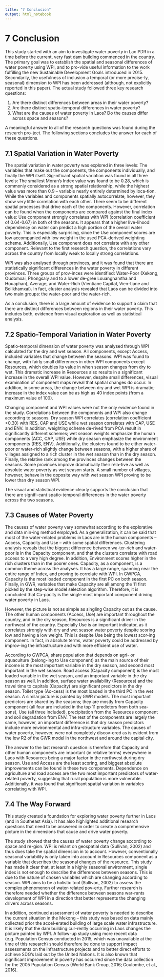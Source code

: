 ```yaml
---
title: "7 Conclusion"
output: html_notebook
---
```


# 7	Conclusion

This study started with an aim to investigate water poverty in Lao PDR in a time before the current, very fast dam building commenced in the country. The primary goal was to establish the spatial and seasonal differences of water poverty using WPI, and to pro-vide useful information to the work fulfilling the new Sustainable Development Goals introduced in 2015. Secondarily, the usefulness of inclusion a temporal (or more precise-ly, seasonal) dimension to WPI has been addressed (although, not explicitly reported in this paper). The actual study followed three key research questions: 

1.	Are there distinct differences between areas in their water poverty?
2.	Are there distinct spatio-temporal differences in water poverty?
3.	What are the causes of water poverty in Laos? Do the causes differ across space and seasons?

A meaningful answer to all of the research questions was found during the research pro-ject. The following sections concludes the answer for each of these questions.

## 7.1	Spatial Variation in Water Poverty
The spatial variation in water poverty was explored in three levels: The variables that make out the components, the components individually, and finally the WPI itself. Sig-nificant spatial variation was found in all three levels: The smallest Moran’s Index value was found to be 0.28, which is commonly considered as a strong spatial relationship, while the highest value was more than 0.9 – variable nearly entirely determined by loca-tion. While the variables and components spatially autocorrelate, however, they show very little correlation with each other. There seem to be different spatial processes that drive each of the components. However, correlation can be found when the components are compared against the final index value: Use component strongly correlates with WPI (correlation coefficient of 0.64-0.67) in both of the seasons. It appears that a higher live-lihood dependency on water can predict a high portion of the overall water poverty. This is especially surprising, since the Use component scores are low accompanied with low weight in the used PCA-derived weighting scheme. Additionally, Use component does not correlate with any other component. Relevant to the first research question, the correlations vary across the country from locally weak to locally strong correlations.

WPI was also analysed through provinces, and it was found that there are statistically significant differences in the water poverty in different provinces. Three groups of prov-inces were identified: Water-Poor (Xekong, Oudomxai, Phongsaly and to a lower de-gree Louangnamtha and Houaphan), Average, and Water-Rich (Vientiane Capital, Vien-tiane and Bolikhamxai). In fact, cluster analysis revealed that Laos can be divided into two main groups: the water-poor and the water-rich.

As a conclusion, there is a large amount of evidence to support a claim that there are distinct differences between regions in their water poverty. This includes both, evidence from visual exploration as well as statistical analysis. 


## 7.2	Spatio-Temporal Variation in Water Poverty
Spatio-temporal dimension of water poverty was analysed through WPI calculated for the dry and wet season. All components, except Access, included variables that change between the seasons. WPI was found to change, with fairly small differences in other WPI components except Resources, which doubles its value in when season changes from dry to wet. This dramatic increase in Resources also results in a significant increase in the overall WPI value. However, despite small differences, visual examination of component maps reveal that spatial changes do occur. In addition, in some areas, the change between dry and wet WPI is dramatic; increase in the index value can be as high as 40 index points (from a maximum value of 100).  

Changing component and WPI values were not the only evidence found in the study. Correlations between the components and WPI also change according to seasons. Dry season WPI correlates (correlation coefficient >0.30) with RES, CAP and USE while wet season correlates with CAP, USE and ENV.  In addition, weighting scheme de-rived from PCA result in significantly different schemes; wet season weights emphasize the human components (ACC, CAP, USE) while dry season emphasize the environment components (RES, ENV). Additionally, the clusters found to be either water-poor or water-rich slightly change between seasons, with a higher share of villages assigned to a rich cluster in the wet season than in the dry season. Finally, the relative rank among the provinces changes between the seasons. Some provinces improve dramatically their rela-tive as well as absolute water poverty as wet season starts. A small number of villages, however, behave in the opposite way with wet season WPI proving to be lower than dry season WPI. 

The visual and statistical evidence clearly supports the conclusion that there are signifi-cant spatio-temporal differences in the water poverty across the two seasons. 


## 7.3	Causes of Water Poverty
The causes of water poverty vary somewhat according to the explorative and data min-ing method employed. As a generalization, it can be said that most of the water-related problems in Laos are in the human components – Access, Capacity and Use – with some spatial differences. Clustering analysis reveals that the biggest difference between wa-ter-rich and water-poor is in the Capacity component, and that the clusters correlate with road access to a very high degree.  In addition, Environment scores higher in the rich clusters than in the poorer ones. Capacity, as a component, is a common theme across the analyses. It has a large range, spanning near the entire range of Index, and proving to correlate with WPI. In GWPCA, Capacity is the most loaded component in the first PC on both season. Finally, in GWR, variables that make Capacity are all among the 11 first picked by the step-wise model selection algorithm. Therefore, it is concluded that Ca-pacity is the single most important component driving water poverty in Laos. 

However, the picture is not as simple as singling Capacity out as the cause. The other human components (Access, Use) are important throughout the country, and in the dry season, Resources is a significant driver in the northwest of the country. Especially Use is an important indicator, as it correlates strongly with dry and wet season water poverty despite scoring low and having a low weight.  This is despite Use being the lowest scor-ing component. In fact, in absolute terms, water poverty could be addressed by improv-ing the infrastructure and with more efficient use of water.

According to GWPCA, share population that depends on agri- or aquaculture (belong-ing to Use component) as the main source of their income is the most important variable in the dry season, and second most important in the wet season. Road access (Capacity component) is the most loaded variable in the wet season, and an important variable in the dry season as well. In addition, surface water availability (Resources) and the travel time to capitals (Capacity) are significant predictors in the dry season. Toilet type (Ac-cess) is the most loaded in the third PC in the wet season. A similar picture is painted by GWR models. The most important predictors are shared by the seasons; they are mostly from Capacity component (all four are included in the top 11 predictors from both sea-sons), Use (all three included), precipitation from the Resources component and soil degradation from ENV. The rest of the components are largely the same, however, an important difference is that dry season predictors include more environmental and infra-structure variables. The causes of water poverty, however, were not completely discov-ered as is evident from the low R2 of the GWR model in the northwest and around the capital city.

The answer to the last research question is therefore that Capacity and other human components are important (in relative terms) everywhere in Laos with Resources being a major factor in the northwest during dry season. Use and Access are the least scoring, and biggest absolute improvements can be found in these two components. Dependence on agriculture and road access are the two most important predictors of water-related poverty, suggesting that rural population is more vulnerable. Additionally, it was found that significant spatial variation in variables correlating with WPI.

## 7.4	The Way Forward
This study created a foundation for exploring water poverty further in Laos (and in Southeast Asia). It has also highlighted additional research questions that need to be answered in order to create a comprehensive picture in the dimensions that cause and drive water poverty. 

The study showed that the causes of water poverty change according to space and re-gion. WPI is reliant on geospatial data (Sullivan, 2002) and thus does take the spatial dimension in to account. However, conventionally seasonal variability is only taken into account in Resources component as a variable that describes the seasonal changes of the resource. This study has made it clear that, at least in a highly seasonal environment, single index is not enough to describe the differences between seasons. This is due to the nature of chosen variables which are changing according to season. WPI aims to be a holistic tool (Sullivan, 2002) to assess the complex phenomenon of water-related pov-erty. Further research is therefore needed whether the difference between seasons war-rants development of WPI in a direction that better represents the changing drivers across seasons. 

In addition, continued assessment of water poverty is needed to describe the current situation in the Mekong – this study was based on data mainly collected prior the accel-erated building of large scale water infrastructure. It is likely that the dam building cur-rently occurring in Laos changes the picture painted by WPI. A follow-up study using more recent data (e.g. Population Census conducted in 2015, which was unavailable at the time of this research) should therefore be done to support impact assessments on the infrastructure projects and to better direct efforts to achieve SDG’s laid out by the United Nations. It is also known that significant improvement in poverty has occurred since the data collection for the 2005 Population Census (World Bank Group, 2016; Coulombe, et al., 2016). 
